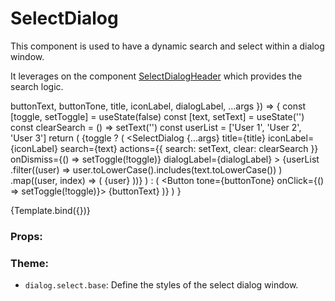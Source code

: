 
<Meta title="Components/Dialog/SelectDialog" component={SelectDialog} />

# SelectDialog

This component is used to have a dynamic search and select within a dialog window.

It leverages on the component [SelectDialogHeader](/docs/components-dialog-selectdialogheader--default-story) which provides the search logic.

  buttonText,
  buttonTone,
  title,
  iconLabel,
  dialogLabel,
  ...args
}) => {
  const [toggle, setToggle] = useState(false)
  const [text, setText] = useState('')
  const clearSearch = () => setText('')
  const userList = ['User 1', 'User 2', 'User 3']
  return (
    <NavigationProvider>
      {toggle ? (
        <SelectDialog
          {...args}
          title={title}
          iconLabel={iconLabel}
          search={text}
          actions={{ search: setText, clear: clearSearch }}
          onDismiss={() => setToggle(!toggle)}
          dialogLabel={dialogLabel}
        >
          <DialogSectionContainer>
            <SectionContentList>
              {userList
                .filter((user) =>
                  user.toLowerCase().includes(text.toLowerCase())
                )
                .map((user, index) => (
                  <SectionListItem key={index}>{user}</SectionListItem>
                ))}
            </SectionContentList>
          </DialogSectionContainer>
        </SelectDialog>
      ) : (
        <Button tone={buttonTone} onClick={() => setToggle(!toggle)}>
          {buttonText}
        </Button>
      )}
    </NavigationProvider>
  )
}

<Canvas>
  <Story
    name="Default"
    args={{
      title: 'Select Dialog',
      iconLabel: 'Open search',
      buttonText: 'Reset Notification',
      buttonTone: Tone.primary,
      dialogLabel: 'Select dialog',
    }}
  >
    {Template.bind({})}
  </Story>
</Canvas>

### Props:

<ArgsTable story="Default" />

### Theme:

- `dialog.select.base`: Define the styles of the select dialog window.
